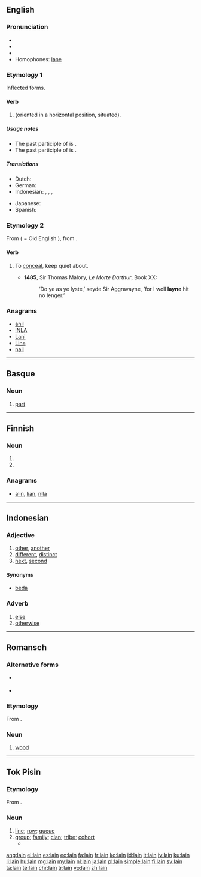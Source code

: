 {{also|láin}}

==English==

===Pronunciation===
* {{IPA|/leɪn/}}
* {{audio|en-us-lain.ogg|Audio (US)}}
* {{rhymes|eɪn}}
* Homophones: [[lane]]

===Etymology 1===
Inflected forms.

====Verb====
{{head|en|verb form}}

# {{past participle of|lie|lang=en}} (oriented in a horizontal position, situated).

=====Usage notes=====
* The past participle of {{term|lie||deceive|lang=en}} is {{term|lied|lang=en}}.
* The past participle of {{term|lay||put down|lang=en}} is {{term|laid|lang=en}}.

=====Translations=====
{{trans-top|situated horizontally}}
* Dutch: {{t+|nl|gelegen}}
* German: {{t+|de|gelegen}}
* Indonesian: {{t+|id|baring|alt=berbaring}}, {{t+|id|baring|alt=membaringkan}}, {{t+|id|baring|alt=dibaringkan}}, {{t+|id|baring|alt=terbaring}}
{{trans-mid}}
* Japanese: {{t|ja|横になった|tr=[[よこになった]], yoko ni natta|sc=Jpan}}
* Spanish: {{t-|es|tumbado}}
{{trans-bottom}}

===Etymology 2===
From {{etyl|non|en}} {{term|løyna||to conceal|lang=non}} ( = Old English {{term/t|ang|līġnan}}), from {{etyl|gem-pro|en}} {{term/t|gem-pro|*laugnā||secrecy}}.

====Verb====
{{en-verb}}

# {{context|obsolete|lang=en}} To [[conceal]], keep quiet about. {{defdate|14th-19th c.}}
#* '''1485''', Sir Thomas Malory, ''Le Morte Darthur'', Book XX:
#*:‘Do ye as ye lyste,’ seyde Sir Aggravayne, ‘for I woll '''layne''' hit no lenger.’

===Anagrams===
* [[anil#English|anil]]
* [[INLA#English|INLA]]
* [[Lani#English|Lani]]
* [[Lina#English|Lina]]
* [[nail#English|nail]]

----

==Basque==

===Noun===
{{eu-noun}}

# [[part]]

----

==Finnish==

===Noun===
{{head|fi|noun form}}

# {{fi-form of|type=noun|case=instructive|pl=plural|laki}}
# {{fi-form of|type=noun|case=genitive|pl=singular|laki}}

===Anagrams===
* [[alin#Finnish|alin]], [[lian#Finnish|lian]], [[nila#Finnish|nila]]

----

==Indonesian==

===Adjective===
{{head|id|adjective}}

# [[other]], [[another]]
# [[different]], [[distinct]]
# [[next]], [[second]]

====Synonyms====
* [[beda]]

===Adverb===
{{head|id|adverb}}

# [[else]]
# [[otherwise]]

----

==Romansch==

===Alternative forms===
* {{qualifier|Sutsilvan}} {{l|rm|len}}
* {{qualifier|Sursilvan|Surmiran}} {{l|rm|lenn}}

===Etymology===
From {{etyl|la|rm}} {{term|lignum|lang=la}}.

===Noun===
{{head|rm|noun|g=m}}

# {{context|Rumantsch Grischun|Puter|Vallader|lang=rm}} [[wood]]

----
==Tok Pisin==

===Etymology===
From {{etyl|en|tpi}} {{term|line|lang=en}}.

===Noun===
{{head|tpi|noun}}

# [[line]]; [[row]]; [[queue]]
# [[group]]; [[family]]; [[clan]]; [[tribe]]; [[cohort]]
#* {{tpi-cite-bible|Gen|3|15|Na bai mi mekim yu i stap birua bilong meri, na meri i stap birua bilong yu. Na bai mi mekim ol '''lain''' bilong yu i birua long '''lain''' bilong meri. Bai ol i krungutim het bilong yu, na bai yu kaikaim lek bilong ol.”}}

{{LDL|tpi}}

[[ang:lain]]
[[el:lain]]
[[es:lain]]
[[eo:lain]]
[[fa:lain]]
[[fr:lain]]
[[ko:lain]]
[[id:lain]]
[[it:lain]]
[[jv:lain]]
[[ku:lain]]
[[li:lain]]
[[hu:lain]]
[[mg:lain]]
[[my:lain]]
[[nl:lain]]
[[ja:lain]]
[[pl:lain]]
[[simple:lain]]
[[fi:lain]]
[[sv:lain]]
[[ta:lain]]
[[te:lain]]
[[chr:lain]]
[[tr:lain]]
[[vo:lain]]
[[zh:lain]]